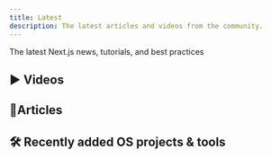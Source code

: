 ```yaml
---
title: Latest
description: The latest articles and videos from the community.
---
```



<Sponsor />
The latest Next.js news, tutorials, and best practices

## ▶️ Videos
<ArticlesList filterBy="youtube" />

## 📄Articles
<ArticlesList filterBy="article" />

## 🛠️ Recently added OS projects & tools
<LatestRepos />
